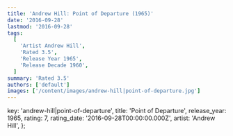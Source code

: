 ```yaml
---
title: 'Andrew Hill: Point of Departure (1965)'
date: '2016-09-28'
lastmod: '2016-09-28'
tags:
  [
    'Artist Andrew Hill',
    'Rated 3.5',
    'Release Year 1965',
    'Release Decade 1960',
  ]
summary: 'Rated 3.5'
authors: ['default']
images: ['/content/images/andrew-hill|point-of-departure.jpg']
---
```


  key: 'andrew-hill|point-of-departure',
  title: 'Point of Departure',
  release_year: 1965,
  rating: 7,
  rating_date: '2016-09-28T00:00:00.000Z',
  artist: 'Andrew Hill',
};

<MusicRating data={data} />
